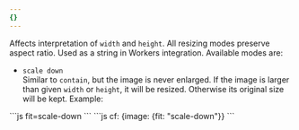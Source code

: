 ```yaml
---
{}
---
```


Affects interpretation of `width` and `height`. All resizing modes preserve aspect ratio. Used as a string in Workers integration. Available modes are:

- `scale down`\
  Similar to `contain`, but the image is never enlarged. If the image is larger than given `width` or `height`, it will be resized. Otherwise its original size will be kept. Example:

<Tabs>
  <TabItem label="URL format">
    ```js 
    fit=scale-down
    ```
  </TabItem>
  <TabItem label="Workers">
  ```js 
  cf: {image: {fit: "scale-down"}}
  ```
  </TabItem>
</Tabs>